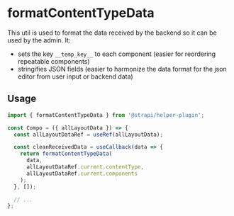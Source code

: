 <!--- formatContentTypeData.stories.mdx --->


<Meta title="utils/formatContentTypeData" />

# formatContentTypeData

This util is used to format the data received by the backend so it can be used by the admin.
It:
- sets the key `__temp_key__` to each component (easier for reordering repeatable components)
- stringifies JSON fields (easier to harmonize the data format for the json editor from user input or backend data)

## Usage

```js
import { formatContentTypeData } from '@strapi/helper-plugin';

const Compo = ({ allLayoutData }) => {
  const allLayoutDataRef = useRef(allLayoutData);

  const cleanReceivedData = useCallback(data => {
    return formatContentTypeData(
      data,
      allLayoutDataRef.current.contentType,
      allLayoutDataRef.current.components
    );
  }, []);

  // ...
};
```
